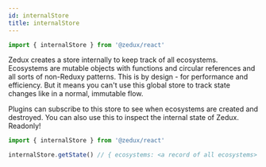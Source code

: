 ```yaml
---
id: internalStore
title: internalStore
---
```


```ts
import { internalStore } from '@zedux/react'
```

Zedux creates a store internally to keep track of all ecosystems. Ecosystems are mutable objects with functions and circular references and all sorts of non-Reduxy patterns. This is by design - for performance and efficiency. But it means you can't use this global store to track state changes like in a normal, immutable flow.

Plugins can subscribe to this store to see when ecosystems are created and destroyed. You can also use this to inspect the internal state of Zedux. Readonly!

```ts
import { internalStore } from '@zedux/react'

internalStore.getState() // { ecosystems: <a record of all ecosystems> }
```
